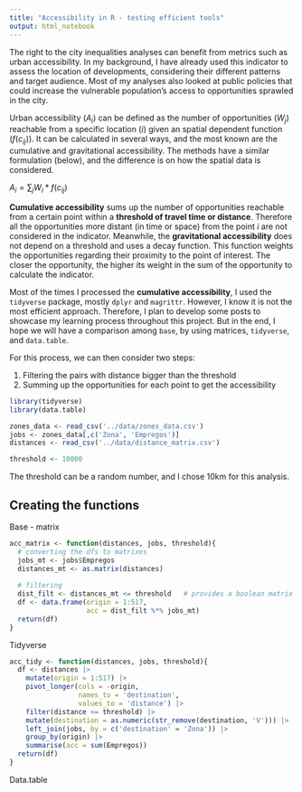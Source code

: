 ```yaml
---
title: "Accessibility in R - testing efficient tools"
output: html_notebook
---
```


The right to the city inequalities analyses can benefit from metrics such as urban accessibility. In my background, I have already used this indicator to assess the location of developments, considering their different patterns and target audience. Most of my analyses also looked at public policies that could increase the vulnerable population's access to opportunities sprawled in the city.

Urban accessibility ($A_i$) can be defined as the number of opportunities ($W_j$) reachable from a specific location ($i$) given an spatial dependent function ($f(c_{ij})$). It can be calculated in several ways, and the most known are the cumulative and gravitational accessibility. The methods have a similar formulation (below), and the difference is on how the spatial data is considered.

$A_i = \sum_j{W_i*f(c_{ij})}$

**Cumulative accessibility** sums up the number of opportunities reachable from a certain point within a **threshold of travel time or distance**. Therefore all the opportunities more distant (in time or space) from the point $i$ are not considered in the indicator. 
Meanwhile, the **gravitational accessibility** does not depend on a threshold and uses a decay function. This function weights the opportunities regarding their proximity to the point of interest. The closer the opportunity, the higher its weight in the sum of the opportunity to calculate the indicator.

Most of the times I processed the **cumulative accessibility**, I used the `tidyverse` package, mostly `dplyr` and `magrittr`. However, I know it is not the most efficient approach. Therefore, I plan to develop some posts to showcase my learning process throughout this project. But in the end, I hope we will have a comparison among `base`, by using matrices, `tidyverse`, and `data.table`.

For this process, we can then consider two steps: 

1. Filtering the pairs with distance bigger than the threshold
2. Summing up the opportunities for each point to get the accessibility

```r
library(tidyverse)
library(data.table)

zones_data <- read_csv('../data/zones_data.csv')
jobs <- zones_data[,c('Zona', 'Empregos')]
distances <- read_csv('../data/distance_matrix.csv')

threshold <- 10000
```

The threshold can be a random number, and I chose 10km for this analysis.

## Creating the functions

Base - matrix

```r
acc_matrix <- function(distances, jobs, threshold){
  # converting the dfs to matrixes
  jobs_mt <- jobs$Empregos
  distances_mt <- as.matrix(distances)
  
  # filtering 
  dist_filt <- distances_mt <= threshold   # provides a boolean matrix
  df <- data.frame(origin = 1:517,
                   acc = dist_filt %*% jobs_mt)
  return(df)
}
```

Tidyverse

```r
acc_tidy <- function(distances, jobs, threshold){
  df <- distances |>
    mutate(origin = 1:517) |>
    pivot_longer(cols = -origin,
                 names_to = 'destination',
                 values_to = 'distance') |>
    filter(distance <= threshold) |>
    mutate(destination = as.numeric(str_remove(destination, 'V'))) |>
    left_join(jobs, by = c('destination' = 'Zona')) |>
    group_by(origin) |>
    summarise(acc = sum(Empregos))
  return(df)
}
```

Data.table

```r


```

